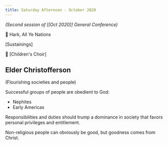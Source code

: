 ```yaml
---
title: Saturday Afternoon - October 2020
---
```


_(Second session of [[Oct 2020]] General Conference)_

🎵 Hark, All Ye Nations

[Sustainings]

🎵 [Children's Choir]

## Elder Christofferson

(Flourishing societies and people)

Successful groups of people are obedient to God:

- Nephites
- Early Americas

Responsibilities and duties should trump a dominance in society that favors personal privileges and entitlement.

Non-religious people can obviously be good, but goodness comes from Christ.
